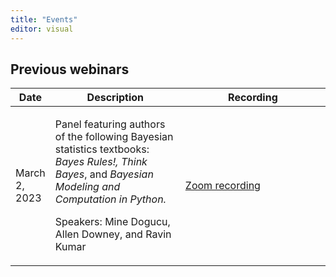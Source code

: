 ```yaml
---
title: "Events"
editor: visual
---
```


## Previous webinars

+----------------+----------------------------------------------------------------------------------------------------------------------------------------------------------+----------------------------------------------------------------------------------------------------------------------------------------------------------------------------------+
| Date           | Description                                                                                                                                              | Recording                                                                                                                                                                        |
+================+==========================================================================================================================================================+==================================================================================================================================================================================+
| March 2, 2023  | Panel featuring authors of the following Bayesian statistics textbooks: *Bayes Rules!, Think Bayes*, and *Bayesian Modeling and Computation in Python.*  | [Zoom recording](https://us06web.zoom.us/rec/share/rkBCMH8z4w_kc8ObSiRVOW_fmINGpQXDE2ISChxKF-7rB8HSu6V7T1Pc0Z09W7Qd.h7AlSt19iRFvMZAr?startTime=1677773093000 Passcode: #+4MbjB5) |
|                |                                                                                                                                                          |                                                                                                                                                                                  |
|                | Speakers: Mine Dogucu, Allen Downey, and Ravin Kumar                                                                                                     |                                                                                                                                                                                  |
+----------------+----------------------------------------------------------------------------------------------------------------------------------------------------------+----------------------------------------------------------------------------------------------------------------------------------------------------------------------------------+
